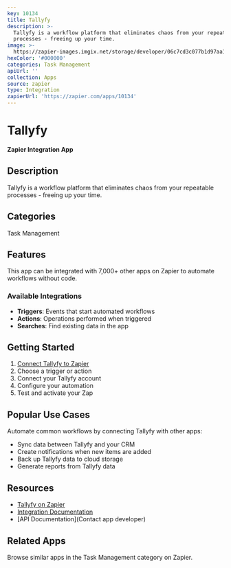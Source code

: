 ```yaml
---
key: 10134
title: Tallyfy
description: >-
  Tallyfy is a workflow platform that eliminates chaos from your repeatable
  processes - freeing up your time.
image: >-
  https://zapier-images.imgix.net/storage/developer/06c7cd3c077b1d97aa14eb37ec2f1b1b.png?auto=format%2Ccompress&ixlib=python-3.0.0&q=50
hexColor: '#000000'
categories: Task Management
apiUrl: ''
collection: Apps
source: zapier
type: Integration
zapierUrl: 'https://zapier.com/apps/10134'
---
```

# Tallyfy

**Zapier Integration App**

## Description

Tallyfy is a workflow platform that eliminates chaos from your repeatable processes - freeing up your time.

## Categories

Task Management

## Features

This app can be integrated with 7,000+ other apps on Zapier to automate workflows without code.

### Available Integrations

- **Triggers**: Events that start automated workflows
- **Actions**: Operations performed when triggered
- **Searches**: Find existing data in the app

## Getting Started

1. [Connect Tallyfy to Zapier](https://zapier.com/apps/10134)
2. Choose a trigger or action
3. Connect your Tallyfy account
4. Configure your automation
5. Test and activate your Zap

## Popular Use Cases

Automate common workflows by connecting Tallyfy with other apps:

- Sync data between Tallyfy and your CRM
- Create notifications when new items are added
- Back up Tallyfy data to cloud storage
- Generate reports from Tallyfy data

## Resources

- [Tallyfy on Zapier](https://zapier.com/apps/10134)
- [Integration Documentation](https://zapier.com/apps/10134/integrations)
- [API Documentation](Contact app developer)

## Related Apps

Browse similar apps in the Task Management category on Zapier.
